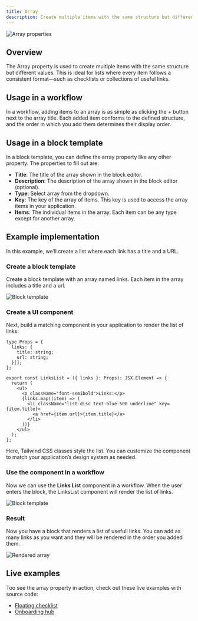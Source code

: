 ```yaml
---
title: Array
description: Create multiple items with the same structure but different values.
---
```



![Array properties](/block-properties/array.png)

## Overview

The Array property is used to create multiple items with the same structure but different values. This is ideal for lists where every item follows a consistent format—such as checklists or collections of useful links.

## Usage in a workflow

In a workflow, adding items to an array is as simple as clicking the + button next to the array title. Each added item conforms to the defined structure, and the order in which you add them determines their display order.

## Usage in a block template

In a block template, you can define the array property like any other property. The properties to fill out are:

- **Title**: The title of the array shown in the block editor.
- **Description**: The description of the array shown in the block editor (optional).
- **Type**: Select array from the dropdown.
- **Key**: The key of the array of items. This key is used to access the array items in your application.
- **Items**: The individual items in the array. Each item can be any type except for another array.

## Example implementation

In this example, we’ll create a list where each link has a title and a URL.

<Steps>

<Step>

### Create a block template

Create a block template with an array named links. Each item in the array includes a title and a url.

![Block template](/block-properties/array-template.png)

</Step>

<Step>

### Create a UI component

Next, build a matching component in your application to render the list of links:

```tsx
type Props = {
  links: {
    title: string;
    url: string;
  }[];
};

export const LinksList = ({ links }: Props): JSX.Element => {
  return (
    <ul>
      <p className="font-semibold">Links:</p>
      {links.map((item) => (
        <li className="list-disc text-blue-500 underline" key={item.title}>
          <a href={item.url}>{item.title}</a>
        </li>
      ))}
    </ul>
  );
};
```

Here, Tailwind CSS classes style the list. You can customize the component to match your application’s design system as needed.

</Step>

<Step>

### Use the component in a workflow

Now we can use the **Links List** component in a workflow. When the user enters the block, the LinksList component will render the list of links.

![Block template](/block-properties/array-workflow.png)

</Step>

<Step>

### Result

Now you have a block that renders a list of usefull links. You can add as many links as you want and they will be rendered in the order you added them.

![Rendered array](/block-properties/array-example.png)

</Step>

</Steps>

## Live examples

Too see the array property in action, check out these live examples with source code:

- [Floating checklist](https://flows.sh/examples/floating-checklist)
- [Onboarding hub](https://flows.sh/examples/onboarding-hub)
